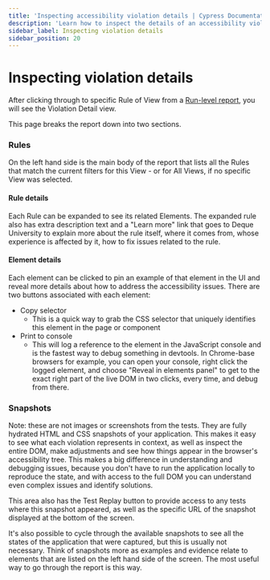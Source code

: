 ```yaml
---
title: 'Inspecting accessibility violation details | Cypress Documentation'
description: 'Learn how to inspect the details of an accessibility violation and its severity in Cypress.'
sidebar_label: Inspecting violation details
sidebar_position: 20
---
```


# Inspecting violation details

<AccessibilityAddon />

After clicking through to specific Rule of View from a [Run-level report](/accessibility/core-concepts/run-level-reports), you will see the Violation Detail view.

<DocsImage
  src="/img/accessibility/core-concepts/cypress-accessibility-issue-detail-view.png"
  alt="The detail view of an accessibility issue, containing a Rules area and s Snapshot area for a Buttons must have discernible text violation in the Cypress Realworld App project. Each section is described in detail later in the page."
/>

This page breaks the report down into two sections.

### Rules

On the left hand side is the main body of the report that lists all the Rules that match the current filters for this View - or for All Views, if no specific View was selected.&#x20;

#### Rule details

Each Rule can be expanded to see its related Elements. The expanded rule also has extra description text and a "Learn more" link that goes to Deque University to explain more about the rule itself, where it comes from, whose experience is affected by it, how to fix issues related to the rule.

#### Element details

Each element can be clicked to pin an example of that element in the UI and reveal more details about how to address the accessibility issues. There are two buttons associated with each element:

- Copy selector
  - This is a quick way to grab the CSS selector that uniquely identifies this element in the page or component
- Print to console
  - This will log a reference to the element in the JavaScript console and is the fastest way to debug something in devtools. In Chrome-base browsers for example, you can open your console, right click the logged element, and choose "Reveal in elements panel" to get to the exact right part of the live DOM in two clicks, every time, and debug from there.

### Snapshots

Note: these are not images or screenshots from the tests. They are fully hydrated HTML and CSS snapshots of your application. This makes it easy to see what each violation represents in context, as well as inspect the entire DOM, make adjustments and see how things appear in the browser's accessibility tree. This makes a big difference in understanding and debugging issues, because you don't have to run the application locally to reproduce the state, and with access to the full DOM you can understand even complex issues and identify solutions.

This area also has the Test Replay button to provide access to any tests where this snapshot appeared, as well as the specific URL of the snapshot displayed at the bottom of the screen.

It's also possible to cycle through the available snapshots to see all the states of the application that were captured, but this is usually not necessary. Think of snapshots more as examples and evidence relate to elements that are listed on the left hand side of the screen. The most useful way to go through the report is this way.

